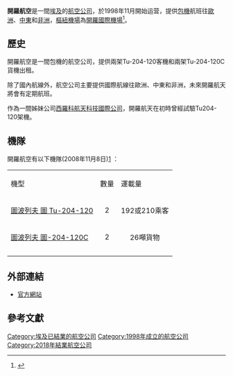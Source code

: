 {{About|1998年開業的開羅航空|2004年開業的開羅航空|開羅航空 (2004年)}}
{{Airline infobox |
airline=開羅航空 <br /> Cairo Aviation|
IATA=OE|
ICAO=CCE|
callsign=-|
founded=1998年|
ceased=2018年|
hubs=[[開羅國際機場|開羅國際機場]]|
focus_cities= |
fleet_size=27|
destinations=主要目的地包括[[歐洲|歐洲]]、[[中東|中東]]和[[非洲|非洲]]|
frequent_flyer= |
lounge= |
alliance= |
headquarters=[[埃及|埃及]][[開羅|開羅]]|
key_people=Ibrahim Kamel, Hani El-Ghamrawy|
website=http://www.cairoaviation.com/|
}}
'''開羅航空'''是一間[[埃及|埃及]]的[[航空公司|航空公司]]，於1998年11月開始运营，提供[[包機|包機]]航班往[[歐洲|歐洲]]、[[中東|中東]]和[[非洲|非洲]]，[[樞紐機場|樞紐機場]]為[[開羅國際機場|開羅國際機場]]<ref name="FI">{{cite news | title=目錄：世界航空公司| work= 國際飛行 | page= 38 | date= 2008-04-15}}</ref>。

== 歷史 ==
開羅航空是一間包機的航空公司，提供兩架Tu-204-120客機和兩架Tu-204-120C貨機出租。

除了國內航線外，航空公司主要提供國際航線往歐洲、中東和非洲，未來開羅航天將會有定期航班。

作為一間姊妹公司[[西羅科航天科技國際公司|西羅科航天科技國際公司]]，開羅航天在初時曾經試驗Tu204-120架機。

== 機隊 ==
開羅航空有以下機隊(2008年11月8日)[http://www.ch-aviation.ch/aircraft.php?search=set&airline=CAI&al_op=1] {{Webarchive|url=https://archive.today/20120630031448/http://www.ch-aviation.ch/aircraft.php?search=set&airline=CAI&al_op=1 |date=2012-06-30 }}：

{|class="toccolours sortable" border="1" cellpadding="3" style="border-collapse:collapse"
|- bgcolor=#7777FF
|機型
|數量
|運載量
|-
|[[圖-204|圖波列夫 圖 Tu-204-120]]
|align=center|2
|align=center|192或210乘客
|-
|[[圖-204|圖波列夫 圖-204-120C]]
|align=center|2
|align=center|26噸貨物
|-
|-
|}
== 外部連結 ==
* [http://www.cairoaviation.com/ 官方網站] {{Wayback|url=http://www.cairoaviation.com/ |date=20071007114743 }}

== 參考文獻 ==
<references/>

{{埃及航空公司}}

[[Category:埃及已結業的航空公司|Category:埃及已結業的航空公司]]
[[Category:1998年成立的航空公司|Category:1998年成立的航空公司]]
[[Category:2018年結業航空公司|Category:2018年結業航空公司]]